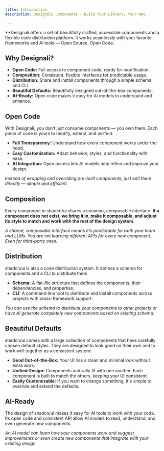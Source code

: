 ```yaml
---
title: Introduction
description: Designali Components - Build Your Library, Your Way.

---
```


**Designali offers a set of beautifully crafted, accessible components and a flexible code distribution platform. It works seamlessly with your favorite frameworks and AI tools — Open Source. Open Code.
## Why Designali?

- **Open Code:** Full access to component code, ready for modification.
- **Composition:** Consistent, flexible interfaces for predictable usage.
- **Distribution:** Share and install components through a simple schema and CLI.
- **Beautiful Defaults:** Beautifully designed out-of-the-box components.
- **AI-Ready:** Open code makes it easy for AI models to understand and enhance.

## Open Code

With Designali, you don’t just consume components — you own them. Each piece of code is yours to modify, extend, and perfect:

- **Full Transparency:** Understand how every component works under the hood.
- **Easy Customization:** Adapt behavior, styles, and functionality with ease.
- **AI Integration:** Open access lets AI models help refine and improve your design.

_Instead of wrapping and overriding pre-built components, just edit them directly — simple and efficient._
 
## Composition

Every component in shadcn/ui shares a common, composable interface. **If a component does not exist, we bring it in, make it composable, and adjust its style to match and work with the rest of the design system.**

_A shared, composable interface means it's predictable for both your team and LLMs. You are not learning different APIs for every new component. Even for third-party ones._

## Distribution

shadcn/ui is also a code distribution system. It defines a schema for components and a CLI to distribute them.

- **Schema:** A flat-file structure that defines the components, their dependencies, and properties.
- **CLI:** A command-line tool to distribute and install components across projects with cross-framework support.

_You can use the schema to distribute your components to other projects or have AI generate completely new components based on existing schema._

## Beautiful Defaults

shadcn/ui comes with a large collection of components that have carefully chosen default styles. They are designed to look good on their own and to work well together as a consistent system:

- **Good Out-of-the-Box:** Your UI has a clean and minimal look without extra work.
- **Unified Design:** Components naturally fit with one another. Each component is built to match the others, keeping your UI consistent.
- **Easily Customizable:** If you want to change something, it's simple to override and extend the defaults.

## AI-Ready

The design of shadcn/ui makes it easy for AI tools to work with your code. Its open code and consistent API allow AI models to read, understand, and even generate new components.

_An AI model can learn how your components work and suggest improvements or even create new components that integrate with your existing design._
